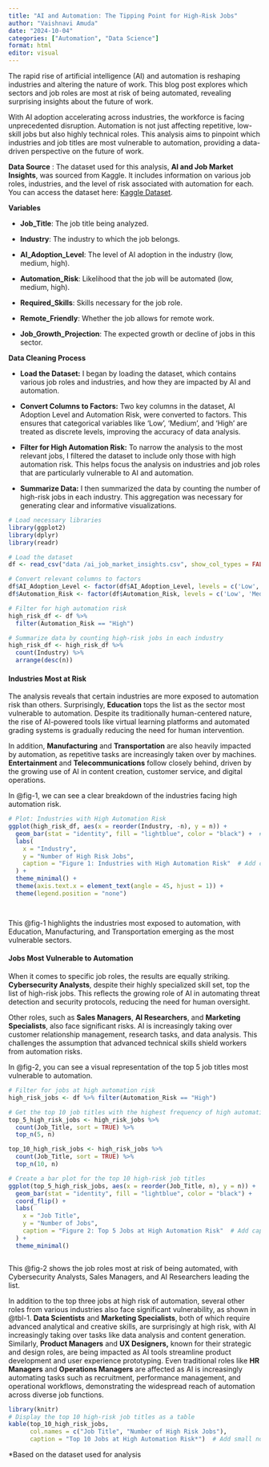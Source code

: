 ```yaml
---
title: "AI and Automation: The Tipping Point for High-Risk Jobs"
author: "Vaishnavi Amuda"
date: "2024-10-04"
categories: ["Automation", "Data Science"]
format: html
editor: visual
---
```


The rapid rise of artificial intelligence (AI) and automation is reshaping industries and altering the nature of work. This blog post explores which sectors and job roles are most at risk of being automated, revealing surprising insights about the future of work.

With AI adoption accelerating across industries, the workforce is facing unprecedented disruption. Automation is not just affecting repetitive, low-skill jobs but also highly technical roles. This analysis aims to pinpoint which industries and job titles are most vulnerable to automation, providing a data-driven perspective on the future of work.

**Data Source** : The dataset used for this analysis, **AI and Job Market Insights**, was sourced from Kaggle. It includes information on various job roles, industries, and the level of risk associated with automation for each. You can access the dataset here: [Kaggle Dataset](https://www.kaggle.com/datasets/uom190346a/ai-powered-job-market-insights).

**Variables**

-   **Job_Title**: The job title being analyzed.

-   **Industry**: The industry to which the job belongs.

-   **AI_Adoption_Level**: The level of AI adoption in the industry (low, medium, high).

-   **Automation_Risk**: Likelihood that the job will be automated (low, medium, high).

-   **Required_Skills**: Skills necessary for the job role.

-   **Remote_Friendly**: Whether the job allows for remote work.

-   **Job_Growth_Projection**: The expected growth or decline of jobs in this sector.

**Data Cleaning Process**

-   **Load the Dataset:** I began by loading the dataset, which contains various job roles and industries, and how they are impacted by AI and automation.

-   **Convert Columns to Factors:** Two key columns in the dataset, AI Adoption Level and Automation Risk, were converted to factors. This ensures that categorical variables like 'Low', 'Medium', and 'High' are treated as discrete levels, improving the accuracy of data analysis.

-   **Filter for High Automation Risk:** To narrow the analysis to the most relevant jobs, I filtered the dataset to include only those with high automation risk. This helps focus the analysis on industries and job roles that are particularly vulnerable to AI and automation.

-   **Summarize Data:** I then summarized the data by counting the number of high-risk jobs in each industry. This aggregation was necessary for generating clear and informative visualizations.

```r
# Load necessary libraries
library(ggplot2)
library(dplyr)
library(readr)

# Load the dataset
df <- read_csv("data /ai_job_market_insights.csv", show_col_types = FALSE)

# Convert relevant columns to factors
df$AI_Adoption_Level <- factor(df$AI_Adoption_Level, levels = c('Low', 'Medium', 'High'))
df$Automation_Risk <- factor(df$Automation_Risk, levels = c('Low', 'Medium', 'High'))

# Filter for high automation risk
high_risk_df <- df %>%
  filter(Automation_Risk == "High")

# Summarize data by counting high-risk jobs in each industry
high_risk_df <- high_risk_df %>%
  count(Industry) %>%
  arrange(desc(n))

```

#### Industries Most at Risk

The analysis reveals that certain industries are more exposed to automation risk than others. Surprisingly, **Education** tops the list as the sector most vulnerable to automation. Despite its traditionally human-centered nature, the rise of AI-powered tools like virtual learning platforms and automated grading systems is gradually reducing the need for human intervention.

In addition, **Manufacturing** and **Transportation** are also heavily impacted by automation, as repetitive tasks are increasingly taken over by machines. **Entertainment** and **Telecommunications** follow closely behind, driven by the growing use of AI in content creation, customer service, and digital operations.

In @fig-1, we can see a clear breakdown of the industries facing high automation risk.

```r

# Plot: Industries with High Automation Risk
ggplot(high_risk_df, aes(x = reorder(Industry, -n), y = n)) +
  geom_bar(stat = "identity", fill = "lightblue", color = "black") +  # Set fill to a single color
  labs(
    x = "Industry", 
    y = "Number of High Risk Jobs",
    caption = "Figure 1: Industries with High Automation Risk"  # Add caption below the plot
  ) +
  theme_minimal() +
  theme(axis.text.x = element_text(angle = 45, hjust = 1)) +
  theme(legend.position = "none")




```

This @fig-1 highlights the industries most exposed to automation, with Education, Manufacturing, and Transportation emerging as the most vulnerable sectors.

#### Jobs Most Vulnerable to Automation

When it comes to specific job roles, the results are equally striking. **Cybersecurity Analysts**, despite their highly specialized skill set, top the list of high-risk jobs. This reflects the growing role of AI in automating threat detection and security protocols, reducing the need for human oversight.

Other roles, such as **Sales Managers**, **AI Researchers**, and **Marketing Specialists**, also face significant risks. AI is increasingly taking over customer relationship management, research tasks, and data analysis. This challenges the assumption that advanced technical skills shield workers from automation risks.

In @fig-2, you can see a visual representation of the top 5 job titles most vulnerable to automation.

```r
# Filter for jobs at high automation risk
high_risk_jobs <- df %>% filter(Automation_Risk == "High")

# Get the top 10 job titles with the highest frequency of high automation risk
top_5_high_risk_jobs <- high_risk_jobs %>% 
  count(Job_Title, sort = TRUE) %>% 
  top_n(5, n)

top_10_high_risk_jobs <- high_risk_jobs %>% 
  count(Job_Title, sort = TRUE) %>% 
  top_n(10, n)

# Create a bar plot for the top 10 high-risk job titles
ggplot(top_5_high_risk_jobs, aes(x = reorder(Job_Title, n), y = n)) +
  geom_bar(stat = "identity", fill = "lightblue", color = "black") +
  coord_flip() +
  labs(
    x = "Job Title", 
    y = "Number of Jobs",
    caption = "Figure 2: Top 5 Jobs at High Automation Risk"  # Add caption below the plot
  ) +
  theme_minimal()



```

This @fig-2 shows the job roles most at risk of being automated, with Cybersecurity Analysts, Sales Managers, and AI Researchers leading the list.

In addition to the top three jobs at high risk of automation, several other roles from various industries also face significant vulnerability, as shown in @tbl-1. **Data Scientists** and **Marketing Specialists**, both of which require advanced analytical and creative skills, are surprisingly at high risk, with AI increasingly taking over tasks like data analysis and content generation. Similarly, **Product Managers** and **UX Designers,** known for their strategic and design roles, are being impacted as AI tools streamline product development and user experience prototyping. Even traditional roles like **HR Managers** and **Operations Managers** are affected as AI is increasingly automating tasks such as recruitment, performance management, and operational workflows, demonstrating the widespread reach of automation across diverse job functions.

```r
library(knitr)
# Display the top 10 high-risk job titles as a table
kable(top_10_high_risk_jobs, 
      col.names = c("Job Title", "Number of High Risk Jobs"),
      caption = "Top 10 Jobs at High Automation Risk*")  # Add small note to the caption


```

\*Based on the dataset used for analysis
